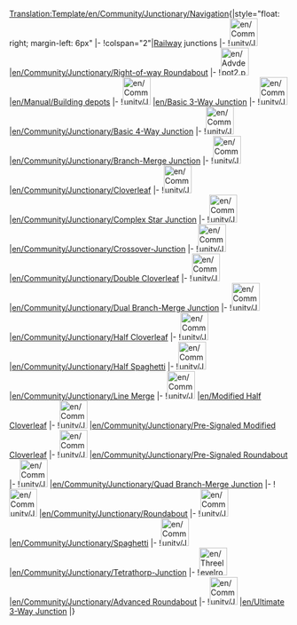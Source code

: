 <noinclude>[[Translation:Template/en/Community/Junctionary/Navigation]]</noinclude>{|style="float: right; margin-left: 6px"
|-
!colspan="2"|[[en/Manual/Railway construction|Railway]] junctions
|-
![[File:en/Community/Junctionary/AdvancedMain4WaySmall.png|50px]]
|[[en/Community/Junctionary/Right-of-way Roundabout]]
|-
![[File:en/Advdepot2.png|50px]]
|[[en/Manual/Building depots]]
|-
![[File:en/Community/Junctionary/3way basic3.png|50px]]
|[[en/Basic 3-Way Junction]]
|-
![[File:en/Community/Junctionary/Basic4.png|50px]]
|[[en/Community/Junctionary/Basic 4-Way Junction]]
|-
![[File:en/Community/Junctionary/Branch-Merge Junction.png|50px]]
|[[en/Community/Junctionary/Branch-Merge Junction]]
|-
![[File:en/Community/Junctionary/Cloverleaf.png|50px]]
|[[en/Community/Junctionary/Cloverleaf]]
|-
![[File:en/Community/Junctionary/Lgroundabout.png|50px]]
|[[en/Community/Junctionary/Complex Star Junction]]
|-
![[File:en/Community/Junctionary/Cjunction.png|50px]]
|[[en/Community/Junctionary/Crossover-Junction]]
|-
![[File:en/Community/Junctionary/Double cloverleaf.png|50px]]
|[[en/Community/Junctionary/Double Cloverleaf]]
|-
![[File:en/Community/Junctionary/DuelBranchMerge.png|50px]]
|[[en/Community/Junctionary/Dual Branch-Merge Junction]]
|-
![[File:en/Community/Junctionary/3way halfcloverleaf.png|50px]]
|[[en/Community/Junctionary/Half Cloverleaf]]
|-
![[File:en/Community/Junctionary/3way halfspaghetti.png|50px]]
|[[en/Community/Junctionary/Half Spaghetti]]
|-
![[File:en/Community/Junctionary/3way trackmerge.png|50px]]
|[[en/Community/Junctionary/Line Merge]]
|-
![[File:en/Community/Junctionary/3way modhclover.png|50px]]
|[[en/Modified Half Cloverleaf]]
|-
![[File:en/Community/Junctionary/Presig mod cloverleaf.png|50px]]
|[[en/Community/Junctionary/Pre-Signaled Modified Cloverleaf]]
|-
![[File:en/Community/Junctionary/PresignaledRoundAbout.png|50px]]
|[[en/Community/Junctionary/Pre-Signaled Roundabout]]
|-
![[File:en/Community/Junctionary/NewQBMJ.png|50px]]
|[[en/Community/Junctionary/Quad Branch-Merge Junction]]
|-
![[File:en/Community/Junctionary/Roundabout.png|50px]]
|[[en/Community/Junctionary/Roundabout]]
|-
![[File:en/Community/Junctionary/Spaghetti.png|50px]]
|[[en/Community/Junctionary/Spaghetti]]
|-
![[File:en/Community/Junctionary/Ttj-orig.png|50px]]
|[[en/Community/Junctionary/Tetrathorp-Junction]]
|-
![[File:en/Threelevelroundabout.png|50px]]
|[[en/Community/Junctionary/Advanced Roundabout]]
|-
![[File:en/Community/Junctionary/Ultimate 3way junction.png|50px]]
|[[en/Ultimate 3-Way Junction]]
|}